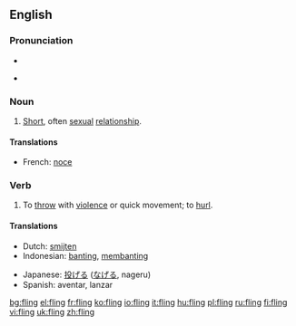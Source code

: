==English==

===Pronunciation===
*{{IPA|/'flɪɳ/}}
*{{audio|en-us-fling.ogg|Audio (US)}}
*:{{rhymes|ɪŋ}}

===Noun===
{{en-noun}}

# [[short|Short]], often [[sexual]] [[relationship]].

====Translations====
{{trans-top|short sexual relationship}}
*French: [[noce]] {{f}}
{{trans-mid}}
{{trans-bottom}}

===Verb===
{{en-verb|flings|flinging|flung}}

# To [[throw]] with [[violence]] or quick movement; to [[hurl]].

====Translations====
{{trans-top|to fling}}
*Dutch: [[smijten]]
*Indonesian: [[banting]], [[banting|membanting]]
{{trans-mid}}
*Japanese: [[投げる]] ([[なげる]], nageru)
*Spanish: aventar, lanzar
{{trans-bottom}}

[[bg:fling]]
[[el:fling]]
[[fr:fling]]
[[ko:fling]]
[[io:fling]]
[[it:fling]]
[[hu:fling]]
[[pl:fling]]
[[ru:fling]]
[[fi:fling]]
[[vi:fling]]
[[uk:fling]]
[[zh:fling]]